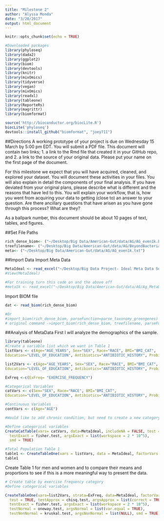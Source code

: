 ```yaml
---
title: "Milestone 2"
author: "Alyssa Monda"
date: "3/20/2017"
output: html_document
---
```

```r
knitr::opts_chunk$set(echo = TRUE)

#Downloaded packages 
library(phyloseq)
library(dada2)
library(ggplot2)
library(biom)
library(devtools)
library(knitr)
library(mixOmics)
library(tidyverse)
library(vegan)
library(mixOmics)
library(readxl)
library(tableone)
library(ReporteRs)
library(magrittr)
library(biomformat)

source('http://bioconductor.org/biocLite.R')
biocLite('phyloseq')
devtools::install_github("biomformat", "joey711")
```
##Directions
A working prototype of your project is due on Wednesday 15 March by 5:00 pm EDT. You will submit a PDF file. This document will contain two links; 1. a link to the Rmd file that created it in your GitHub repo, and 2. a link to the source of your original data. Please put your name on the first page of the document.

For this milestone we expect that you will have acquired, cleaned, and explored your dataset. You will document these activities in your files. You will also explain in detail the components of your final analysis. If you have deviated from your original plans, please describe what is different and the reasons that have led to this. You will explain your workflow, that is, how you went from acquiring your data to getting (close to) an answer to your question. Are there ancillary questions that have arisen as you have gone through this process? What are they?

As a ballpark number, this document should be about 10 pages of text, tables, and figures.


##Set File Paths 
```r
rich_dense_biom<- ("~/Desktop/Big Data/American-Gut/data/AG/AG_even1k.biom")
treefilename<- ("~/Desktop/Big Data/American-Gut/data/AG/BeyondBacteria/AmericanGutMetaphlanWGS.taxonomy.tree")
meta<- ("~/Desktop/Big Data/American-Gut/data/AG/AG_even1k.txt")
```

##Import Data
Import Meta Data
```r
MetaIdeal <- read_excel("~/Desktop/Big Data Project- Ideal Meta Data Set.xlsx")
#View(MetaIdeal)

#For training turn this code on and the above off
#meta1k <- read_excel("~/Desktop/Big Data/American-Gut/data/AG/Ag_MetaData1k-Trimmed.xlsx")
```

Import BIOM file
```r
dat <- read_biom(rich_dense_biom)

#Or
#import_biom(rich_dense_biom, parseFunction=parse_taxonomy_greengenes)
# original command ->import_biom(rich_dense_biom, treefilename, parseFunction=parse_taxonomy_greengenes) tree file name should be included but resulted in an error and failed to import?
```

##Analysis of MetaData
First I will analyze the demographics of the sample. 

```r
library(tableone)
#Create a variable list which we want in Table 1
listVars <- c(Age="AGE_YEARS", Sex="SEX", Race="RACE", BMI="BMI_CAT", 
Education="LEVEL_OF_EDUCATION", Antibiotics="ANTIBIOTIC_HISTORY", Probiotics="PROBIOTIC_FREQUENCY",ExFreq= "EXERCISE_FREQUENCY", ExLoc="EXERCISE_LOCATION", PoolFreq="POOL_FREQUENCY", Diet="DIET_TYPE")

list2Vars <- c(Age="AGE_YEARS", Sex="SEX", Race="RACE", BMI="BMI_CAT", 
Education="LEVEL_OF_EDUCATION", Antibiotics="ANTIBIOTIC_HISTORY", Probiotics="PROBIOTIC_FREQUENCY", ExLoc="EXERCISE_LOCATION", PoolFreq="POOL_FREQUENCY", Diet="DIET_TYPE")

ExFreq <-c(ExFreq= "EXERCISE_FREQUENCY")

#Categorical Variables
catVars <- c(Sex="SEX", Race="RACE", BMI="BMI_CAT", 
Education="LEVEL_OF_EDUCATION", Antibiotics="ANTIBIOTIC_HISTORY", Probiotics="PROBIOTIC_FREQUENCY",ExFreq= "EXERCISE_FREQUENCY", ExLoc="EXERCISE_LOCATION", PoolFreq="POOL_FREQUENCY", Diet="DIET_TYPE")

#Continuous Variables
contVars <- c(Age="AGE")

#Would like to add chronic condition, but need to create a new category and combine all conditions 

#Define categorical variables
CreateCatTable(vars= catVars, data=MetaIdeal, includeNA = FALSE, test = TRUE,testApprox = chisq.test, argsApprox = list(correct = TRUE),
  testExact = fisher.test, argsExact = list(workspace = 2 * 10^5),
  smd = TRUE)

#Total Population Table 1
table1 <- CreateTableOne(vars = listVars, data = MetaIdeal, factorVars = catVars)
table1
```


Create Table 1 for men and women and to compare their means and proportions to see if this is a more meaningful way to present the data. 
```r
# Create table by exercise frequency category 
#Define categorical variables

CreateTableOne(vars=list2Vars, strata=ExFreq, data=MetaIdeal, factorVars=catVars, includeNA = FALSE,
  test = TRUE, testApprox = chisq.test, argsApprox = list(correct = TRUE),
  testExact = fisher.test, argsExact = list(workspace = 2 * 10^5),
  testNormal = oneway.test, argsNormal = list(var.equal = TRUE),
  testNonNormal = kruskal.test, argsNonNormal = list(NULL), smd = TRUE)
```


